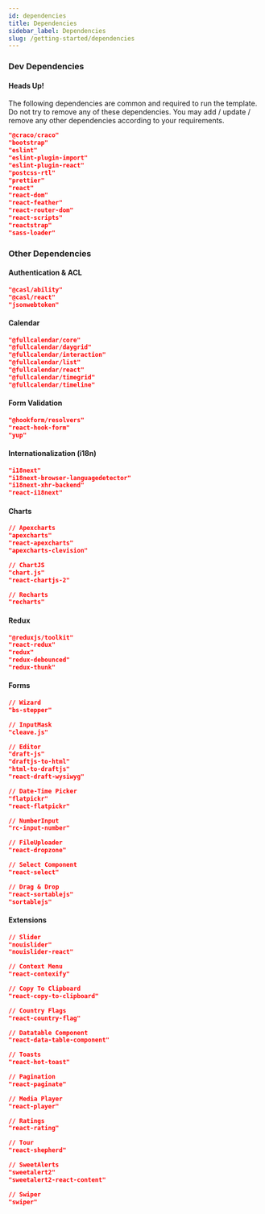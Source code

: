 ```yaml
---
id: dependencies
title: Dependencies
sidebar_label: Dependencies
slug: /getting-started/dependencies
---
```




### Dev Dependencies

<Alert color='danger'>
  <h4 className='alert-heading'>Heads Up!</h4>
  <div className='alert-body'>
    The following dependencies are common and required to run the template. Do not try to remove any of these dependencies. You may add / update / remove any other dependencies according to your requirements.
  </div>
</Alert>

```json
"@craco/craco"
"bootstrap"
"eslint"
"eslint-plugin-import"
"eslint-plugin-react"
"postcss-rtl"
"prettier"
"react"
"react-dom"
"react-feather"
"react-router-dom"
"react-scripts"
"reactstrap"
"sass-loader"
```

### Other Dependencies

<h4 className='border-bottom my-4 pb-3'>Authentication & ACL</h4>

```json
"@casl/ability"
"@casl/react"
"jsonwebtoken"
```

<h4 className='border-bottom my-4 pb-3'>Calendar</h4>

```json
"@fullcalendar/core"
"@fullcalendar/daygrid"
"@fullcalendar/interaction"
"@fullcalendar/list"
"@fullcalendar/react"
"@fullcalendar/timegrid"
"@fullcalendar/timeline"
```
<h4 className='border-bottom my-4 pb-3'>Form Validation</h4>

```json
"@hookform/resolvers"
"react-hook-form"
"yup"
```
<h4 className='border-bottom my-4 pb-3'>Internationalization (i18n)</h4>

```json
"i18next"
"i18next-browser-languagedetector"
"i18next-xhr-backend"
"react-i18next"
```

<h4 className='border-bottom my-4 pb-3'>Charts</h4>

```json
// Apexcharts
"apexcharts"
"react-apexcharts"
"apexcharts-clevision"

// ChartJS
"chart.js"
"react-chartjs-2"

// Recharts
"recharts"
```

<h4 className='border-bottom my-4 pb-3'>Redux</h4>

```json
"@reduxjs/toolkit"
"react-redux"
"redux"
"redux-debounced"
"redux-thunk"
```

<h4 className='border-bottom my-4 pb-3'>Forms</h4>

```json
// Wizard
"bs-stepper"

// InputMask
"cleave.js"

// Editor
"draft-js"
"draftjs-to-html"
"html-to-draftjs"
"react-draft-wysiwyg"

// Date-Time Picker
"flatpickr"
"react-flatpickr"

// NumberInput
"rc-input-number"

// FileUploader
"react-dropzone"

// Select Component
"react-select"

// Drag & Drop
"react-sortablejs"
"sortablejs"
```
<h4 className='border-bottom my-4 pb-3'>Extensions</h4>

```json
// Slider
"nouislider"
"nouislider-react"

// Context Menu
"react-contexify"

// Copy To Clipboard
"react-copy-to-clipboard"

// Country Flags
"react-country-flag"

// Datatable Component
"react-data-table-component"

// Toasts
"react-hot-toast"

// Pagination
"react-paginate"

// Media Player
"react-player"

// Ratings
"react-rating"

// Tour
"react-shepherd"

// SweetAlerts
"sweetalert2"
"sweetalert2-react-content"

// Swiper
"swiper"
```
